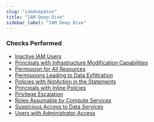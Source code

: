```yaml
---
slug: "iamdeepdive"
title: "IAM Deep Dive"
sidebar_label: "IAM Deep Dive"
---
```


### Checks Performed

- [Inactive IAM Users](awsiamdeepdive/rules/inactive_users)
- [Principals with Infrastructure Modification Capabilities](awsiamdeepdive/rules/infrastructure_modification)
- [Permission for All Resources](awsiamdeepdive/rules/permission_with_all_resources)
- [Permissions Leading to Data Exfiltration](awsiamdeepdive/rules/permissions_with_data_exfiltration)
- [Policies with NotAction in the Statements](awsiamdeepdive/rules/policies_with_notactions)
- [Principals with Inline Policies](awsiamdeepdive/rules/principals_with_inline_policies)
- [Privilege Escalation](awsiamdeepdive/rules/privilege_escalation)
- [Roles Assumable by Compute Services](awsiamdeepdive/rules/roles_assumable_by_compute_services)
- [Suspicious Access to Data Services](awsiamdeepdive/rules/suspicious_access_to_data)
- [Users with Administrator Access](awsiamdeepdive/rules/users_with_admin_access)
